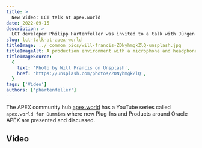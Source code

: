 ```yaml
---
title: >
  New Video: LCT talk at apex.world
date: 2022-09-15
description: >
  LCT developer Philipp Hartenfeller was invited to a talk with Jürgen Schuster about testing APEX with LCT.
slug: lct-talk-at-apex-world
titleImage: ../_common_pics/will-francis-ZDNyhmgkZlQ-unsplash.jpg
titleImageAlt: A production environment with a microphone and headphones in front of a cumputer screen
titleImageSource:
  {
    text: 'Photo by Will Francis on Unsplash',
    href: 'https://unsplash.com/photos/ZDNyhmgkZlQ',
  }
tags: ['Video']
authors: ['phartenfeller']
---
```


The APEX community hub [apex.world](https://apex.world) has a YouTube series called `apex.world for Dummies` where new Plug-Ins and Products around Oracle APEX are presented and discussed.

## Video

<YouTube videoID="vM8s5IQ5AAI" />
